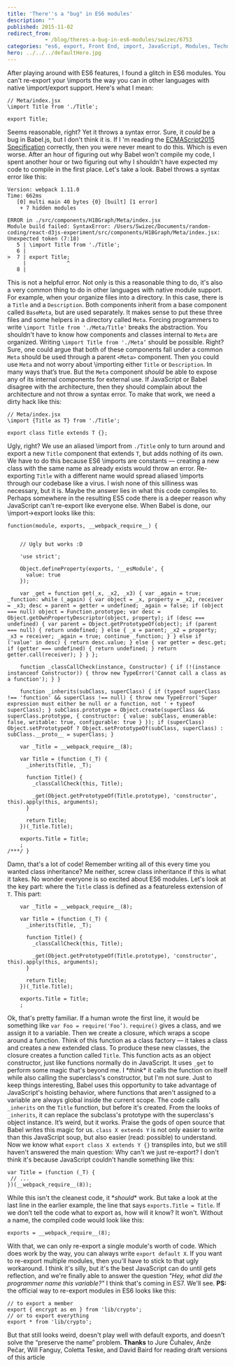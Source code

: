 ```yaml
---
title: 'There''s a "bug" in ES6 modules'
description: ""
published: 2015-11-02
redirect_from: 
            - /blog/theres-a-bug-in-es6-modules/swizec/6753
categories: "es6, export, Front End, import, JavaScript, Modules, Technical"
hero: ../../../defaultHero.jpg
---
```

After playing around with ES6 features, I found a glitch in ES6 modules. You can't re-export your \\imports the way you can in other languages with native \\import/export support. Here's what I mean:

```
// Meta/index.jsx
\import Title from './Title';

export Title;
```

Seems reasonable, right? Yet it throws a syntax error. Sure, it _could_ be a bug in Babel.js, but I don't think it is. If I 'm reading the [ECMAScript2015 Specification](http://www.ecma-international.org/ecma-262/6.0/#sec-exports) correctly, then you were never meant to do this. Which is even worse. After an hour of figuring out why Babel won't compile my code, I spent another hour or two figuring out why I shouldn't have expected my code to compile in the first place. Let's take a look. Babel throws a syntax error like this:

```
Version: webpack 1.11.0
Time: 662ms
   [0] multi main 40 bytes {0} [built] [1 error]
    + 7 hidden modules

ERROR in ./src/components/H1BGraph/Meta/index.jsx
Module build failed: SyntaxError: /Users/Swizec/Documents/random-coding/react-d3js-experiment/src/components/H1BGraph/Meta/index.jsx: Unexpected token (7:18)
   5 | \import Title from './Title';
   6 | 
>  7 | export Title;
     |             ^
   8 |
```

This is not a helpful error. Not only is this a reasonable thing to do, it's also a very common thing to do in other languages with native module support. For example, when your organize files into a directory. In this case, there is a `Title` and a `Description`. Both components inherit from a base component called `BaseMeta`, but are used separately. It makes sense to put these three files and some helpers in a directory called `Meta`. Forcing programmers to write `\import Title from './Meta/Title'` breaks the abstraction. You shouldn't have to know how components and classes internal to `Meta` are organized. Writing `\import Title from './Meta’` should be possible. Right? Sure, one could argue that both of these components fall under a common `Meta` should be used through a parent `<Meta>` component. Then you could use `Meta` and not worry about \\importing either `Title` or `Description`. In many ways that’s true. But the `Meta` component _should_ be able to expose any of its internal components for external use. If JavaScript or Babel disagree with the architecture, then they should complain about the architecture and not throw a syntax error. To make that work, we need a dirty hack like this:

```
// Meta/index.jsx
\import {Title as T} from './Title';

export class Title extends T {};
```

Ugly, right? We use an aliased \\import from `./Title` only to turn around and export a new `Title` component that extends `T`, but adds nothing of its own. We have to do this because ES6 \\imports are constants — creating a new class with the same name as already exists would throw an error. Re-exporting `Title` with a different name would spread aliased \\imports through our codebase like a virus. I wish none of this silliness was necessary, but it is. Maybe the answer lies in what this code compiles to. Perhaps somewhere in the resulting ES5 code there is a deeper reason why JavaScript can't re-export like everyone else. When Babel is done, our \\import→export looks like this:

```
function(module, exports, __webpack_require__) {

    
    // Ugly but works :D

    'use strict';

    Object.defineProperty(exports, '__esModule', {
      value: true
    });

    var _get = function get(_x, _x2, _x3) { var _again = true; _function: while (_again) { var object = _x, property = _x2, receiver = _x3; desc = parent = getter = undefined; _again = false; if (object === null) object = Function.prototype; var desc = Object.getOwnPropertyDescriptor(object, property); if (desc === undefined) { var parent = Object.getPrototypeOf(object); if (parent === null) { return undefined; } else { _x = parent; _x2 = property; _x3 = receiver; _again = true; continue _function; } } else if ('value' in desc) { return desc.value; } else { var getter = desc.get; if (getter === undefined) { return undefined; } return getter.call(receiver); } } };

    function _classCallCheck(instance, Constructor) { if (!(instance instanceof Constructor)) { throw new TypeError('Cannot call a class as a function'); } }

    function _inherits(subClass, superClass) { if (typeof superClass !== 'function' && superClass !== null) { throw new TypeError('Super expression must either be null or a function, not ' + typeof superClass); } subClass.prototype = Object.create(superClass && superClass.prototype, { constructor: { value: subClass, enumerable: false, writable: true, configurable: true } }); if (superClass) Object.setPrototypeOf ? Object.setPrototypeOf(subClass, superClass) : subClass.__proto__ = superClass; }

    var _Title = __webpack_require__(8);

    var Title = (function (_T) {
      _inherits(Title, _T);

      function Title() {
        _classCallCheck(this, Title);

        _get(Object.getPrototypeOf(Title.prototype), 'constructor', this).apply(this, arguments);
      }

      return Title;
    })(_Title.Title);

    exports.Title = Title;
    ;
/***/ }
```

Damn, that's a lot of code! Remember writing all of this every time you wanted class inheritance? Me neither, screw class inheritance if this is what it takes. No wonder everyone is so excited about ES6 modules. Let's look at the key part: where the `Title` class is defined as a featureless extension of `T`. This part:

```
    var _Title = __webpack_require__(8);

    var Title = (function (_T) {
      _inherits(Title, _T);

      function Title() {
        _classCallCheck(this, Title);

        _get(Object.getPrototypeOf(Title.prototype), 'constructor', this).apply(this, arguments);
      }

      return Title;
    })(_Title.Title);

    exports.Title = Title;
    ;
```

Ok, that's pretty familiar. If a human wrote the first line, it would be something like `var Foo = require('Foo’)`. `require()` gives a class, and we assign it to a variable. Then we create a closure, which wraps a scope around a function. Think of this function as a class factory — it takes a class and creates a new extended class. To produce these new classes, the closure creates a function called `Title`. This function acts as an object constructor, just like functions normally do in JavaScript. It uses `_get` to perform some magic that's beyond me. I \*_think_\* it calls the function on itself while also calling the superclass's constructor, but I'm not sure. Just to keep things interesting, Babel uses this opportunity to take advantage of JavaScript's hoisting behavior, where functions that aren't assigned to a variable are always global inside the current scope. The code calls `_inherits` on the `Title` function, but before it's created. From the looks of `_inherits`, it can replace the subclass's prototype with the superclass's object instance. It’s weird, but it works. Praise the gods of open source that Babel writes this magic for us. `class X extends Y` is not only easier to write than this JavaScript soup, but also easier (read: possible) to understand. Now we know what `export class X extends Y {}` transpiles into, but we still haven't answered the main question: Why can't we just re-export? I don't think it's because JavaScript couldn't handle something like this:

```
var Title = (function (_T) {
 // ...
})(__webpack_require__(8));
```

While this isn't the cleanest code, it \*_should_\* work. But take a look at the last line in the earlier example, the line that says `exports.Title = Title`. If we don’t tell the code what to export as, how will it know? It won't. Without a name, the compiled code would look like this:

```
exports = __webpack_require__(8);
```

With that, we can only re-export a single module's worth of code. Which does work by the way, you can always write `export default X`. If you want to re-export multiple modules, then you'll have to stick to that ugly workaround. I think it's silly, but it's the best JavaScript can do until gets reflection, and we're finally able to answer the question _"Hey, what did the programmer name this variable?"_ I think that's coming in ES7. We'll see. **PS:** the official way to re-export modules in ES6 looks like this:

```
// to export a member
export { encrypt as en } from 'lib/crypto';
// or to export everything
export * from 'lib/crypto';
```

But that still looks weird, doesn't play well with default exports, and doesn't solve the “preserve the name” problem. **Thanks** to Jure Čuhalev, Anže Pečar, Will Fanguy, Coletta Teske, and David Baird for reading draft versions of this article
